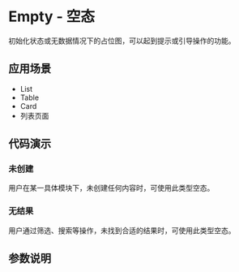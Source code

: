
# Empty - 空态

<Subtitle>初始化状态或无数据情况下的占位图，可以起到提示或引导操作的功能。</Subtitle>

## 应用场景

- List
- Table
- Card
- 列表页面

## 代码演示

### 未创建

用户在某一具体模块下，未创建任何内容时，可使用此类型空态。

<Canvas>
  <Story id="components-empty--no-data" />
</Canvas>

### 无结果

用户通过筛选、搜索等操作，未找到合适的结果时，可使用此类型空态。

<Canvas>
  <Story id="components-empty--no-result" />
</Canvas>

## 参数说明

<ArgsTable of={Empty} />
